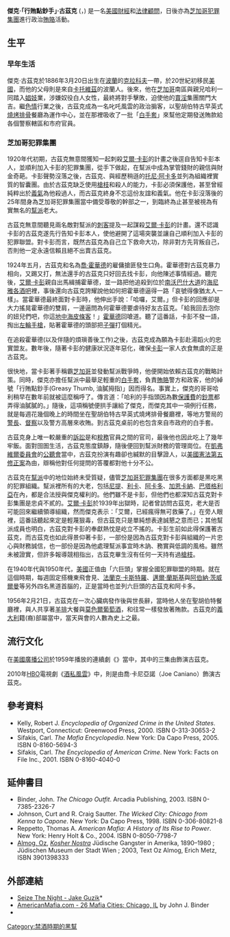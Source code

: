 '''傑克·「行賄點鈔手」·古茲克''' ({{lang-en|'''Jake "Greasy Thumb" Guzik'''}}，{{bd|1886年|3月20日|1956年|2月21日|}}) 是一名[[美國|美國]][[財經|財經]]和[[法律|法律]][[顧問|顧問]]，日後亦為[[芝加哥犯罪集團|芝加哥犯罪集團]]進行政治[[賄賂|賄賂]]活動。

== 生平 ==

=== 早年生活 ===
傑克·古茲克於1886年3月20日出生在[[波蘭|波蘭]]的[[克拉科夫|克拉科夫]]一帶，於20世紀初移民[[美國|美國]]，而他的父母則是來自[[卡托維茲|卡托維茲]]的波蘭人。後來，他在[[芝加哥|芝加哥]]南區與親兄哈利一同踏入[[娼妓|娼妓]]業，涉嫌奴役白人女性，最終將對手{{link-en|傑克·祖塔|Jack Zuta}}擊敗，迫使他的[[賣淫|賣淫]]集團關門大吉。繼[[色情|色情]]行業之後，古茲克成為一名叱吒風雲的政治掮客，以聖胡伯特古早英式[[燒烤|燒烤]][[排骨|排骨]]餐廳為運作中心，並在那裡吸收了一批「[[白手套|白手套]]」來幫他定期發送賄款給各個警察轄區和市府官員。

=== 芝加哥犯罪集團 ===
1920年代初期，古茲克無意間獲知一起刺殺[[艾爾·卡彭|艾爾·卡彭]]的計畫之後逕自告知卡彭本人，並順利加入卡彭的犯罪集團，從手下做起，在幫派中成為掌管錢財的親信與財金奇葩。卡彭聲勢沒落之後，古茲克、{{link-en|保羅·利卡|Paul Ricca}}與經歷稍遜的[[托尼·阿卡多|托尼·阿卡多]]並列為組織裡實質的智囊團。由於古茲克缺乏使用[[槍枝|槍枝]]和殺人的能力，卡彭必須保護他，甚至曾經純粹出於[[義氣|義氣]]為他殺過人，而古茲克終身不忘這份友誼和義氣。他在卡彭沒落後的25年間身為芝加哥犯罪集團當中備受尊敬的幹部之一，到臨終為止甚至被視為有實無名的[[幫派|幫派]]老大。

古茲克無意間聽見兩名敵對幫派的[[刺客|刺客]]提及一起謀殺[[艾爾·卡彭|艾爾·卡彭]]的計畫。還不認識卡彭的古茲克遂先行告知卡彭本人，使他避開了這場突襲並讓自己順利加入卡彭的犯罪聯盟。對卡彭而言，既然古茲克為自己立下救命大功，除非對方先背叛自己，否則他一定永遠信賴且絕不出賣古茲克。

1924年五月，古茲克和名為[[喬·霍華德|喬·霍華德]]的雇傭搶匪發生口角。霍華德對古茲克暴力相向，又踢又打，無法還手的古茲克只好回去找卡彭，向他陳述事情經過。聽完後，[[艾爾·卡彭|艾爾·卡彭]]親自出馬緝捕霍華德，並一路把他追殺到位於[[南沃巴什大道|南沃巴什大道]]的[[海尼雅各酒吧|海尼雅各酒吧]]裡，事後還向古茲克誇耀說他如何把霍華德逼得一路「哀號得像猶太人一樣」。當霍華德最終面對卡彭時，他伸出手說：「哈囉，艾爾。」但卡彭的回應卻是大力搖晃霍華德的雙肩，一邊逼問為何霍華德要虐待好友古茲克。「給我回去泡你的妞兒們吧，你這[[地中海|地中海]][[皮條客|皮條客]]！」[[霍華德|霍華德]]回嗆道。聽了這番話，卡彭不發一語，掏出[[左輪手槍|左輪手槍]]，貼著霍華德的頭部把[[子彈|子彈]]打個精光。

在追殺霍華德(以及伴隨的煩瑣善後工作)之後，古茲克成為願為卡彭赴湯蹈火的忠實盟友。數年後，隨著卡彭的健康狀況逐年惡化，確保[[卡彭|卡彭]]一家人衣食無虞的正是古茲克。

很快地，當卡彭著手稱霸[[芝加哥|芝加哥]]並發動幫派戰爭時，他便開始依賴古茲克的戰略計策。同時，傑克亦擔任幫派中最舉足輕重的[[白手套|白手套]]，負責[[賄賂|賄賂]]警方和政客，他的綽號「行賄點鈔手(Greasy Thumb, 油膩拇指)」因而得名。事實上，傑克的哥哥哈利稍早在數年前就被這麼稱呼了。傳言道：「哈利的手指頭因為數[[保護費|保護費]]的[[鈔票|鈔票]]都弄得油膩膩的。」隨後，這項稱號便拱手讓給了傑克，而傑克其中一項例行任務，就是每週花幾個晚上的時間坐在聖胡伯特古早英式燒烤排骨餐廳裡，等地方警局的[[警長|警長]]、[[督察|督察]]以及警方高層來收賄。到古茲克桌前的也包含來自市政府的白手套。

古茲克身上唯一較嚴重的[[訴訟|訴訟]]是和[[稅務|稅務]]官員之間的官司，最後他也因此吃上了幾年牢飯。面對囹圄生活，古茲克態度鎮靜，隨後便回到幫派財務的管理崗位。在[[凱弗維爾委員會|凱弗維爾委員會]]的[[公聽會|公聽會]]當中，古茲克扮演有趣卻也緘默的目擊證人，以[[美國憲法第五修正案|美國憲法第五修正案]]為由，辯稱他對任何提問的答覆都對他十分不公。

古茲克在[[幫派|幫派]]中的地位始終未受質疑，儘管[[芝加哥犯罪集團|芝加哥犯罪集團]]在很多方面都是黑吃黑的犯罪組織。幫派裡所有的大老，包括[[尼提|尼提]]、[[利卡|利卡]]、[[阿卡多|阿卡多]]、[[加恩卡納|加恩卡納]]、[[巴塔格利亞|巴塔格利亞]]在內，都是合法授與傑克權利的。他們雖不是卡彭，但他們也都深知古茲克對卡彭集團是忠貞不貳的。[[艾爾·卡彭|艾爾·卡彭]]於1939年出獄時，記者曾訪問古茲克，老大是否可能回來繼續領導組織，然而傑克表示：「艾爾，已經瘋得無可救藥了。」在旁人眼裡，這番話聽起來定是輕蔑狠毒，但古茲克只是單純想表達誠懇之意而已；其他幫派成員也明白，古茲克對卡彭的奉獻熱忱是屹立不搖的。卡彭生前如此得保護著古茲克，而古茲克也如此得景仰著卡彭，一部份是因為古茲克對卡彭與組織的一片忠心與財務誠信，也一部份是因為他處理幫派事宜時木訥、務實與低調的風格。雖然未被證實，但許多報導競相指出，古茲克畢生沒有任何一天持有過[[槍枝|槍枝]]。

在1940年代與1950年代，[[美國|美國]]正值由「六巨頭」掌握全國犯罪聯盟的時期。就在這個時期，每週固定搭機東飛會見{{link-en|喬·阿多尼斯|Joe Adonis}}、[[法蘭克·卡斯特羅|法蘭克·卡斯特羅]]、[[邁爾·蘭斯基|邁爾·蘭斯基]]與[[阿伯納·茨威爾曼|阿伯納·茨威爾曼]]等另外四名黑道首腦的，正是當時也並列六巨頭的古茲克和阿卡多。

1956年2月21日，古茲克在一次心臟病發作後與世長辭，當時他人坐在聖胡伯特餐廳裡，與人共享著[[羊排|羊排]]大餐與[[莫色爾|莫色爾]][[葡萄酒|葡萄酒]]，和往常一樣發放著賄款。古茲克的[[義大利|義大利]]籍(裔)部屬當中，當天與會的人數為史上之最。

== 流行文化 ==
在[[美國廣播公司|美國廣播公司]]於1959年播放的連續劇《{{link-en|鐵面無私 (1959年電視劇)|The Untouchables (1959 TV series)|鐵面無私}}》當中，其中的三集由{{link-en|納赫米亞·派索夫|Nehemiah Persoff}}飾演古茲克。

2010年[[HBO|HBO]]電視劇《[[酒私風雲|酒私風雲]]》中，則是由喬·卡尼亞諾（Joe Caniano）飾演古茲克。

==參考資料==
*Kelly, Robert J. ''Encyclopedia of Organized Crime in the United States''. Westport, Connecticut: Greenwood Press, 2000. ISBN 0-313-30653-2
*Sifakis, Carl. ''The Mafia Encyclopedia''. New York: Da Capo Press, 2005. ISBN 0-8160-5694-3
*Sifakis, Carl. ''The Encyclopedia of American Crime''. New York: Facts on File Inc., 2001. ISBN 0-8160-4040-0

==延伸書目==
*Binder, John. ''The Chicago Outfit''. Arcadia Publishing, 2003. ISBN 0-7385-2326-7
*Johnson, Curt and R. Craig Sautter. ''The Wicked City: Chicago from Kenna to Capone''. New York: Da Capo Press, 1998. ISBN 0-306-80821-8
*Reppetto, Thomas A. ''American Mafia: A History of Its Rise to Power''. New York: Henry Holt & Co., 2004. ISBN 0-8050-7798-7
*[[Oz_Almog|Almog, Oz]],  ''[http://openlibrary.org/works/OL8303542W/Kosher_Nostra Kosher Nostra] {{Wayback|url=http://openlibrary.org/works/OL8303542W/Kosher_Nostra |date=20131016085820 }}'' Jüdische Gangster in Amerika, 1890–1980 ; Jüdischen Museum der Stadt Wien ; 2003, Text Oz Almog, Erich Metz, ISBN 3901398333

==外部連結==
*[https://web.archive.org/web/20060830224022/http://www.newcriminologist.co.uk/news.asp?id=761318689 Seize The Night - Jake Guzik]*
*[http://www.americanmafia.com/Cities/Chicago.html AmericanMafia.com - 26 Mafia Cities: Chicago, IL] {{Wayback|url=http://www.americanmafia.com/Cities/Chicago.html |date=20061126181820 }} by John J. Binder
*{{Find a Grave|2653|Jack Guzik}}

[[Category:禁酒時期的黑幫|Category:禁酒時期的黑幫]]